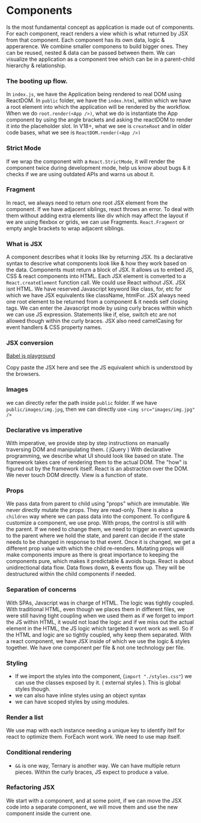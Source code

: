 # Components

Is the most fundamental concept as application is made out of components. For each component, react renders a view which is what returned by JSX from that component. 
Each component has its own data, logic & apperarence. We combine smaller componens to build bigger ones. They can be reused, nested & data can be passed between them.
We can visualize the application as a component tree which can be in a parent-child hierarchy & relationship.

### The booting up flow.

In `index.js`, we have the Application being rendered to real DOM using ReactDOM.
In `public` folder, we have the `index.html`, within which we have a root element into which the application will be rendered by the workflow.
When we do `root.render(<App />)`, what we do is instantiate the App component by using the angle brackets and asking the reactDOM to render it into the placeholder slot.
In V18+, what we see is `createRoot` and in older code bases, what we see is `ReactDOM.render(<App />)`

### Strict Mode 

If we wrap the component with a `React.StrictMode`, it will render the component twice during development mode, help us know about bugs & it checks if we are using outdated APIs and warns us about it.

### Fragment 

In react, we always need to return one root JSX element from the component. If we have adjacent siblings, react throws an error. To deal with them without adding extra elements like div which may affect the layout if we are using flexbox or grids, we can use Fragments.
`React.Fragment` or empty angle brackets to wrap adjacent siblings.

### What is JSX 

A component describes what it looks like by returning JSX. Its a declarative syntax to descrive what components look like & how they work based on the data.
Components must return a block of JSX. It allows us to embed JS, CSS & react components into HTML. Each JSX element is converted to a `React.createElement` function call. We could use React without JSX. 
JSX isnt HTML. We have reserved Javascript keyword like class, for, etc for which we have JSX equivalents like className, htmlFor.
JSX always need one root element to be returned from a component & it needs self closing tags. We can enter the Javascript mode by using curly braces within which we can use JS expression. Statements like if, else, switch etc are not allowed though within the curly braces.
JSX also need camelCasing for event handlers & CSS property names.


### JSX conversion

[Babel js playground](https://babeljs.io/repl)

Copy paste the JSX here and see the JS equivalent which is understood by the browsers. 

### Images 

we can directly refer the path inside `public` folder.
If we have `public/images/img.jpg`, then we can directly use `<img src="images/img.jpg" />`


### Declarative vs imperative 

With imperative, we provide step by step instructions on manually traversing DOM and manipulating them. ( jQuery )
With declarative programming, we describe what UI should look like based on state. The framework takes care of rendering them to the actual DOM. 
The "how" is figured out by the framework itself. React is an abstraction over the DOM. We never touch DOM directly. View is a function of state. 


### Props 

We pass data from parent to child using "props" which are immutable.  We never directly mutate the props. They are read-only.
There is also a `children` way where we can pass data into the component.  To configure & customize a component, we use prop. With props, the control is still with the parent. If we need to change them, we need to trigger an event upwards to the parent where we hold the state, and parent can decide if the state needs to be changed in response to that event. Once it is changed, we get a different prop value with which the child re-renders.
Mutating props will make components impure as there is great importance to keeping the components pure, which makes it predictable & avoids bugs.
React is about unidirectional data flow. Data flows down, & events flow up. They will be destructured within the child components if needed.

### Separation of concerns 

With SPAs, Javacript was in charge of HTML. The logic was tightly coupled. With traditional HTML, even though we places them in different files, we were still having tight coupling when we used them as if we forget to import the JS within HTML, it would not load the logic and if we miss out the actual element in the HTML, the JS logic which targeted it wont work as well. 
So if the HTML and logic are so tightly coupled, why keep them separated. With a react component, we have JSX inside of which we use the logic & styles together. We have one component per file & not one technology per file. 

### Styling 

- If we import the styles into the component, (`import "./styles.css"`) we can use the classes exposed by it. ( external styles ). This is global styles though. 
- we can also have inline styles using an object syntax
- we can have scoped styles by using modules.

### Render a list

We use map with each instance needing a unique key to identify itelf for react to optimize them. 
ForEach wont work. We need to use map itself.

### Conditional rendering 

- `&&` is one way, Ternary is another way. We can have multiple return pieces. Within the curly braces, JS expect to produce a value.

### Refactoring JSX 

We start with a component, and at some point, if we can move the JSX code into a separate component, we will move them and use the new component inside the current one.

